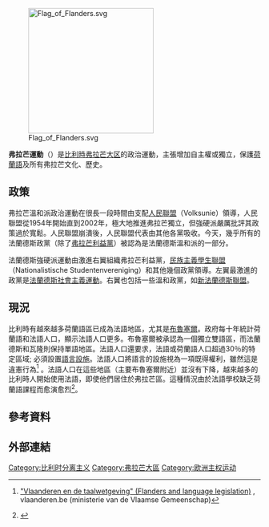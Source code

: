 {{noteTA
|G1=比利時地名
}}
[[File:Flag_of_Flanders.svg|250px]]

'''弗拉芒運動'''（{{lang-nl|Vlaamse Beweging}}）是[[比利時|比利時]][[弗拉芒大区|弗拉芒大区]]的政治運動，主張增加自主權或獨立，保護[[荷蘭語|荷蘭語]]及所有弗拉芒文化、歷史。

==政策==
弗拉芒溫和派政治運動在很長一段時間由支配[[人民聯盟|人民聯盟]]（Volksunie）領導，人民聯盟從1954年開始直到2002年，極大地推進弗拉芒獨立，但強硬派嚴厲批評其政策過於寬鬆。人民聯盟崩潰後，人民聯盟代表由其他各黨吸收。今天，幾乎所有的法蘭德斯政黨（除了[[弗拉芒利益黨|弗拉芒利益黨]]）被認為是法蘭德斯溫和派的一部分。

法蘭德斯強硬派運動由激進右翼組織弗拉芒利益黨，[[民族主義學生聯盟|民族主義學生聯盟]]（Nationalistische Studentenvereniging）和其他幾個政黨領導。左翼最激進的政黨是[[法蘭德斯社會主義運動|法蘭德斯社會主義運動]]。右翼也包括一些溫和政黨，如[[新法蘭德斯聯盟|新法蘭德斯聯盟]]。

==現況==
比利時有越來越多荷蘭語區已成為法語地區，尤其是[[布魯塞爾|布魯塞爾]]。政府每十年統計荷蘭語和法語人口，顯示法語人口更多。布魯塞爾被承認為一個獨立雙語區，而法蘭德斯和瓦隆則保持單語地區。法語人口還要求，法語或荷蘭語人口超過30％的特定區域; 必須設置[[語言設施|語言設施]]。法語人口將語言的設施視為一項既得權利，雖然這是違憲行為<ref>{{nl icon}} [http://www2.vlaanderen.be/taalwetgeving/vlaamse_rand.html "Vlaanderen en de taalwetgeving" (Flanders and language legislation)] {{Wayback|url=http://www2.vlaanderen.be/taalwetgeving/vlaamse_rand.html |date=20131101172544 }}, vlaanderen.be (ministerie van de Vlaamse Gemeenschap)</ref> 。法語人口在這些地區（主要布魯塞爾附近）並沒有下降，越來越多的比利時人開始使用法語，即使他們居住於弗拉芒區。這種情況由於法語學校缺乏荷蘭語課程而愈演愈烈<ref>{{Citation|last1=Prof. W. Dewachter|title=De maatschappelijke identiteiten Vlaanderen en Wallonië|trans_title=The cultural differences between Flanders and Wallonia|year=2006|url=http://www.kuleuven.be/emeritiforum/thema/2006-2007/MEERVLAANDEREN211206/identiteit-Vlaanderen-Wallonie%20(prof.%20W.%20Dewachter).doc|deadurl=yes|archiveurl=https://web.archive.org/web/20110812214902/http://www.kuleuven.be/emeritiforum/thema/2006-2007/MEERVLAANDEREN211206/identiteit-Vlaanderen-Wallonie%20%28prof.%20W.%20Dewachter%29.doc|archivedate=2011-08-12}}</ref>。

== 參考資料 ==
{{Reflist|2}}

== 外部連結 ==
{{Stateless nationalism in Europe}}

[[Category:比利时分离主义|Category:比利时分离主义]]
[[Category:弗拉芒大區|Category:弗拉芒大區]]
[[Category:欧洲主权运动|Category:欧洲主权运动]]
